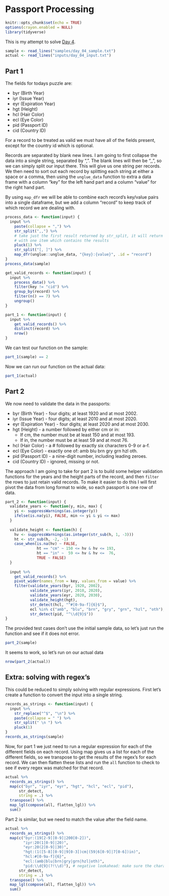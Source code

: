 # Passport Processing

```r
knitr::opts_chunk$set(echo = TRUE)
options(crayon.enabled = NULL)
library(tidyverse)
```

This is my attempt to solve [Day 4](https://adventofcode.com/2020/day/4).

```r
sample <- read_lines("samples/day_04_sample.txt")
actual <- read_lines("inputs/day_04_input.txt")
```

## Part 1

The fields for todays puzzle are:

 - byr (Birth Year)
 - iyr (Issue Year)
 - eyr (Expiration Year)
 - hgt (Height)
 - hcl (Hair Color)
 - ecl (Eye Color)
 - pid (Passport ID)
 - cid (Country ID)

For a record to be treated as valid we must have all of the fields present, except for the country id which is optional.

Records are separated by blank new lines. I am going to first collapse the data into a single string, separated by ",".
The blank lines will then be ",,", so we can simply split our input there. This will give us one string per records. We
then need to sort out each record by splitting each string at either a space or a comma, then using the `unglue_data`
function to extra a data frame with a column "key" for the left hand part and a column "value" for the right hand part.

By using `map_dfr` we will be able to combine each record's key/value pairs into a single dataframe, but we add a
column "record" to keep track of which record we are dealing with.

```r
process_data <- function(input) {
  input %>%
    paste(collapse = ",") %>%
    str_split(",,") %>%
    # take just the first result returned by str_split, it will return a list
    # with one item which contains the results
    pluck(1) %>%
    str_split("[, ]") %>%
    map_dfr(unglue::unglue_data, "{key}:{value}", .id = "record")
}
process_data(sample)
```

```r
get_valid_records <- function(input) {
  input %>%
    process_data() %>%
    filter(key != "cid") %>%
    group_by(record) %>%
    filter(n() == 7) %>%
    ungroup()
}
```

```r
part_1 <- function(input) {
  input %>%
    get_valid_records() %>%
    distinct(record) %>%
    nrow()
}
```

We can test our function on the sample:

```r
part_1(sample) == 2
```

Now we can run our function on the actual data:

```r
part_1(actual)
```

## Part 2

We now need to validate the data in the passports:

 - byr (Birth Year) - four digits; at least 1920 and at most 2002.
 - iyr (Issue Year) - four digits; at least 2010 and at most 2020.
 - eyr (Expiration Year) - four digits; at least 2020 and at most 2030.
 - hgt (Height) - a number followed by either cm or in:
   - If cm, the number must be at least 150 and at most 193.
   - If in, the number must be at least 59 and at most 76.
 - hcl (Hair Color) - a # followed by exactly six characters 0-9 or a-f.
 - ecl (Eye Color) - exactly one of: amb blu brn gry grn hzl oth.
 - pid (Passport ID) - a nine-digit number, including leading zeroes.
 - cid (Country ID) - ignored, missing or not.

The approach I am going to take for part 2 is to build some helper validation functions for the years and the height
parts of the record, and then `filter` the rows to just retain valid records. To make it easier to do this I will first
pivot the data from long format to wide, so each passport is one row of data.

```r
part_2 <- function(input) {
  validate_years <- function(y, min, max) {
    yi <- suppressWarnings(as.integer(y))
    ifelse(is.na(yi), FALSE, min <= yi & yi <= max)
  }
  
  validate_height <- function(h) {
    hv <- suppressWarnings(as.integer(str_sub(h, 1, -3)))
    ht <- str_sub(h, -2, -1)
    case_when(is.na(hv) ~ FALSE,
              ht == "cm" ~ 150 <= hv & hv <= 193,
              ht == "in" ~  59 <= hv & hv <=  76,
              TRUE ~ FALSE)
  }
  
  input %>%
    get_valid_records() %>%
    pivot_wider(names_from = key, values_from = value) %>%
    filter(validate_years(byr, 1920, 2002),
           validate_years(iyr, 2010, 2020),
           validate_years(eyr, 2020, 2030),
           validate_height(hgt),
           str_detect(hcl, "^#[0-9a-f]{6}$"),
           ecl %in% c("amb", "blu", "brn", "gry", "grn", "hzl", "oth"),
           str_detect(pid, "^\\d{9}$"))
}
```

The provided test cases don't use the initial sample data, so let's just run the function and see if it does not error.

```r
part_2(sample)
```

It seems to work, so let's run on our actual data

```r
nrow(part_2(actual))
```

## Extra: solving with regex's

This could be reduced to simply solving with regular expressions. First let's create a function to convert the input
into a single string.

```r
records_as_strings <- function(input) {
  input %>%
    str_replace("^$", "\n") %>%
    paste(collapse = " ") %>%
    str_split(" \n ") %>%
    pluck(1)
}
records_as_strings(sample)
```

Now, for part 1 we just need to run a regular expression for each of the different fields on each record. Using map
gives us a list for each of the different fields, so we transpose to get the results of the regex's for each record. We
can then flatten these lists and run the `all` function to check to see if every regex was matched for that record.

```r
actual %>%
  records_as_strings() %>%
  map(c("byr", "iyr", "eyr", "hgt", "hcl", "ecl", "pid"),
      str_detect,
      string = .) %>%
  transpose() %>%
  map_lgl(compose(all, flatten_lgl)) %>%
  sum()
```

Part 2 is similar, but we need to match the value after the field name.

```r
actual %>%
  records_as_strings() %>%
  map(c("byr:(19[2-9][0-9]|200[0-2])",
        "iyr:20(1[0-9]|20)",
        "eyr:20(2[0-9]|30)",
        "hgt:(1([5-8][0-9]|9[0-3])cm|(59|6[0-9]|7[0-6])in)",
        "hcl:#[0-9a-f]{6}",
        "ecl:(amb|blu|brn|gry|grn|hzl|oth)",
        "pid:\\d{9}(?!\\d)"), # negative lookahead: make sure the character that follows the 9th digit is not a digit
      str_detect,
      string = .) %>%
  transpose() %>%
  map_lgl(compose(all, flatten_lgl)) %>%
  sum()
```
